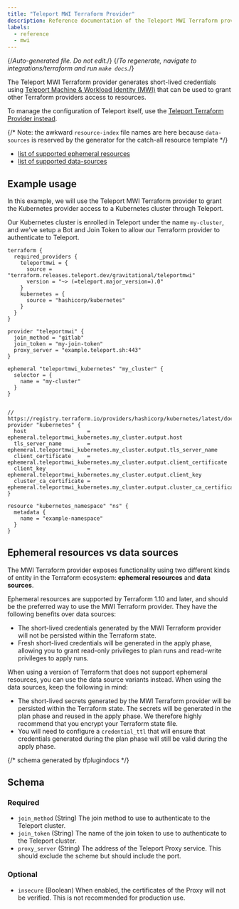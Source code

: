 ```yaml
---
title: "Teleport MWI Terraform Provider"
description: Reference documentation of the Teleport MWI Terraform provider.
labels:
  - reference
  - mwi
---
```


{/*Auto-generated file. Do not edit.*/}
{/*To regenerate, navigate to integrations/terraform and run `make docs`.*/}

The Teleport MWI Terraform provider generates short-lived credentials using
[Teleport Machine & Workload Identity (MWI)](../../machine-workload-identity/machine-workload-identity.mdx)
that can be used to grant other Terraform providers access to resources.

To manage the configuration of Teleport itself, use the [Teleport Terraform
Provider instead](../terraform-provider/terraform-provider.mdx).

{/* Note: the awkward `resource-index` file names are here because `data-sources`
is reserved by the generator for the catch-all resource template */}

- [list of supported ephemeral resources](./ephemeral-resources/ephemeral-resources.mdx)
- [list of supported data-sources](./data-sources/data-sources.mdx)

## Example usage

In this example, we will use the Teleport MWI Terraform provider to grant the
Kubernetes provider access to a Kubernetes cluster through Teleport.

Our Kubernetes cluster is enrolled in Teleport under the name `my-cluster`, and
we've setup a Bot and Join Token to allow our Terraform provider to authenticate
to Teleport.

```hcl
terraform {
  required_providers {
    teleportmwi = {
      source = "terraform.releases.teleport.dev/gravitational/teleportmwi"
      version = "~> (=teleport.major_version=).0"
    }
    kubernetes = {
      source = "hashicorp/kubernetes"
    }
  }
}

provider "teleportmwi" {
  join_method = "gitlab"
  join_token = "my-join-token"
  proxy_server = "example.teleport.sh:443"
}

ephemeral "teleportmwi_kubernetes" "my_cluster" {
  selector = {
    name = "my-cluster"
  }
}


// https://registry.terraform.io/providers/hashicorp/kubernetes/latest/docs
provider "kubernetes" {
  host                   = ephemeral.teleportmwi_kubernetes.my_cluster.output.host
  tls_server_name        = ephemeral.teleportmwi_kubernetes.my_cluster.output.tls_server_name
  client_certificate     = ephemeral.teleportmwi_kubernetes.my_cluster.output.client_certificate
  client_key             = ephemeral.teleportmwi_kubernetes.my_cluster.output.client_key
  cluster_ca_certificate = ephemeral.teleportmwi_kubernetes.my_cluster.output.cluster_ca_certificate
}

resource "kubernetes_namespace" "ns" {
  metadata {
    name = "example-namespace"
  }
}
```

## Ephemeral resources vs data sources

The MWI Terraform provider exposes functionality using two different kinds of
entity in the Terraform ecosystem: **ephemeral resources** and **data sources**.

Ephemeral resources are supported by Terraform 1.10 and later, and should be
the preferred way to use the MWI Terraform provider. They have the following
benefits over data sources:

- The short-lived credentials generated by the MWI Terraform provider will not
  be persisted within the Terraform state.
- Fresh short-lived credentials will be generated in the apply phase, allowing
  you to grant read-only privileges to plan runs and read-write privileges to
  apply runs.

When using a version of Terraform that does not support ephemeral resources,
you can use the data source variants instead. When using the data sources,
keep the following in mind:

- The short-lived secrets generated by the MWI Terraform provider will be
  persisted within the Terraform state. The secrets will be generated in the
  plan phase and reused in the apply phase. We therefore highly recommend that
  you encrypt your Terraform state file.
- You will need to configure a `credential_ttl` that will ensure that credentials
  generated during the plan phase will still be valid during the apply phase.

{/*  schema generated by tfplugindocs */}
## Schema

### Required

- `join_method` (String) The join method to use to authenticate to the Teleport cluster.
- `join_token` (String) The name of the join token to use to authenticate to the Teleport cluster.
- `proxy_server` (String) The address of the Teleport Proxy service. This should exclude the scheme but should include the port.

### Optional

- `insecure` (Boolean) When enabled, the certificates of the Proxy will not be verified. This is not recommended for production use.

